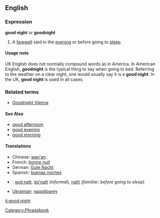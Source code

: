 ==English==

===Expression===
'''good night''' or '''goodnight'''
#A [[farewell]] said in the [[evening]] or before going to [[sleep]].

====Usage note====
UK English does not normally compound words as in America.  In American English, '''goodnight''' is the typical thing to say when going to bed.  Referring to the weather on a clear night, one would usually say it is a '''good night'''.  In the UK, '''good night''' is used in all cases.  <!-- Is this really true? -->

===Related terms===
*[[Goodnight Vienna]]

====See Also====
*[[good afternoon]]
*[[good evening]]
*[[good morning]]

====Translations====
*Chinese: [[wan'an]]
*French: [[bonne nuit]]
*German: [[Gute Nacht]]
*Spanish: [[buenas noches]]
*{{sv}}: [[god natt]], [[go'natt]] (''informal''), [[natti]] (''familiar; before going to sleep'')
*[[Ukrainian]]: [[надобраніч]]

[[Category:Phrasebook]]

[[it:good night]]